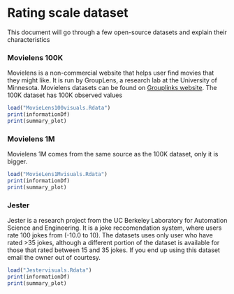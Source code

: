 # Rating scale dataset

This document will go through a few open-source datasets and explain their characteristics

### Movielens 100K

Movielens is a non-commercial website that helps user find movies that they might like. It is run by GroupLens, a research lab at the University of Minnesota. Movielens datasets can be found on [Grouplinks website](https://grouplens.org/datasets/movielens/). The 100K dataset has 100K observed values

```r
load("MovieLens100visuals.Rdata")
print(informationDf)
print(summary_plot)
```

### Movielens 1M

Movielens 1M comes from the same source as the 100K dataset, only it is bigger.

```r
load("MovieLens1Mvisuals.Rdata")
print(informationDf)
print(summary_plot)
```

### Jester

Jester is a research project from the UC Berkeley Laboratory for Automation Science and Engineering. It is a joke reccomendation system, where users rate 100 jokes from  (-10.0 to 10). The datasets uses only user who have rated >35 jokes, although a different portion of the dataset is available for those that rated between 15 and 35 jokes. If you end up using this dataset email the owner out of courtesy.

```r
load("Jestervisuals.Rdata")
print(informationDf)
print(summary_plot)
```

